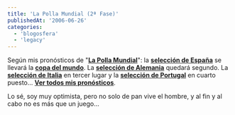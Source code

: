 ```yaml
---
title: 'La Polla Mundial (2ª Fase)'
publishedAt: '2006-06-26'
categories:
  - 'blogosfera'
  - 'legacy'
---
```


Según mis pronósticos de "**[La Polla Mundial](http://www.lapollamundial.com/)**": la **[selección de España](http://www.futbolizados.com/?s=España)** se llevará la **[copa del mundo](http://www.futbolizados.com/?mundialalemania2006=1)**. La **[selección de Alemania](http://www.futbolizados.com/?s=Alemania)** quedará segundo. La **[selección de Italia](http://www.futbolizados.com/?s=Italia)** en tercer lugar y la **[selección de Portugal](http://www.futbolizados.com/?s=Portugal)** en cuarto puesto... **[Ver todos mis pronósticos](http://www.lapollamundial.com/pronosticos/?nick=Rick)**.

Lo sé, soy muy optimista, pero no solo de pan vive el hombre, y al fin y al cabo no es más que un juego...

